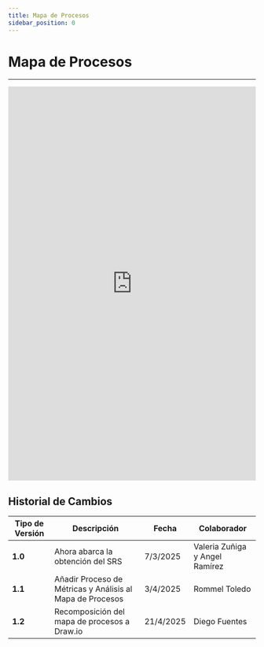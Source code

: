 ```yaml
---
title: Mapa de Procesos
sidebar_position: 0
---
```


# Mapa de Procesos

---

<iframe frameborder="0" style={{'border-radius': '1em'}} width="100%" height="800em" src="https://viewer.diagrams.net/?tags=%7B%7D&lightbox=1&target=blank&highlight=0000ff&edit=https%3A%2F%2Fapp.diagrams.net%2F%23G1gNv3xNEDJ-UKdilt6gbXmDiESBzK3EYs%23%257B%2522pageId%2522%253A%2522IxfCauMK2ys_PIakc3Fy%2522%257D&layers=1&nav=1&title=Mapa%20de%20procesos%20Code%26Co.drawio&dark=auto#Uhttps%3A%2F%2Fdrive.google.com%2Fuc%3Fid%3D1gNv3xNEDJ-UKdilt6gbXmDiESBzK3EYs%26export%3Ddownload"></iframe>



## Historial de Cambios

| **Tipo de Versión** | **Descripción**                               | **Fecha** | **Colaborador**                 |
| ------------------- | --------------------------------------------- | --------- | ------------------------------- |
| **1.0**             | Ahora abarca la obtención del SRS   | 7/3/2025  | Valeria Zuñiga y Angel Ramírez |
| **1.1**             | Añadir Proceso de Métricas y Análisis al Mapa de Procesos | 3/4/2025  | Rommel Toledo      |
| **1.2**             | Recomposición del mapa de procesos a Draw.io | 21/4/2025  | Diego Fuentes      |